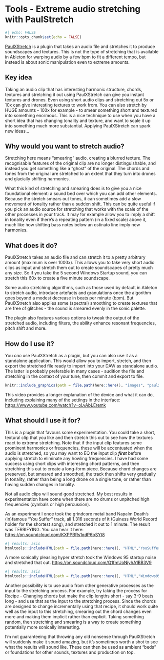 # Tools - Extreme audio stretching with PaulStretch

```r
#| echo: FALSE
knitr::opts_chunk$set(echo = FALSE)
```

[PaulXStretch](https://sonosaurus.com/paulxstretch/) is a plugin that takes an audio file and stretches it to produce soundscapes and textures. This is not the type of stretching that is available in Ableton for warping audio by a few bpm to fit a different tempo, but instead is about sonic manipulation even to extreme amounts.

::: callout-tip
## Key idea

Taking an audio clip that has interesting harmonic structure, chords, textures and stretching it out using PaulXStretch can give you instant textures and drones. Even using short audio clips and stretching out 5x or 10x can give interesting textures to work from. You can also stretch by HUGE amounts - 100x for example - to smear something short and textured into something enormous. This is a nice technique to use when you have a short idea that has changing tonality and texture, and want to scale it up into something much more substantial. Applying PaulXStretch can spark new ideas...

::: 

## Why would you want to stretch audio?

Stretching here means "smearing" audio, creating a blurred texture. The recognisable features of the original clip are no longer distinguishable, and instead you get something like a "ghost" of the original. The chords and tones from the original are stretched to an extent that they turn into drones and glacially shifting harmonics.

What this kind of stretching and smearing does is to give you a nice foundational element: a sound bed over which you can add other elements. Because the stretch smears out tones, it can sometimes add a slow movement of tonality rather than a sudden shift. This can be quite useful if you pick an audio source for stretching that works with the scale of the other processes in your track. It may for example allow you to imply a shift in tonality even if there's a repeating pattern (in a fixed scale) above it, much like how shifting bass notes below an ostinato line imply new harmonies.

## What does it do?

PaulXStretch takes an audio file and can stretch it to a pretty arbitrary amount (maximum is over 1000x). This allows you to take very short audio clips as input and stretch them out to create soundscapes of pretty much any size. So if you take the 5 second Windows Startup sound, you can stretch this 60x to create a five minute soundscape.

Some audio stretching algorithms, such as those used by default in Ableton to stretch audio, introduce artefacts and granulations once the algorithm goes beyond a modest decrease in beats per minute (bpm). But PaulXStretch also applies some (spectral) smoothing to create textures that are free of glitches - the sound is smeared evenly in the sonic palette.

The plugin also features various options to tweak the output of the stretched audio, including filters, the ability enhance resonant frequencies, pitch shift and more.

## How do I use it?

You *can* use PaulXStretch as a plugin, but you can also use it as a standalone application. This would allow you to import, stretch, and then export the stretched file ready to import into your DAW as standalone audio. The latter is probably preferable in many cases - audition the file and stretching in the context of your tune, then commit and export to file.

```r
knitr::include_graphics(path = file.path(here::here(), "images", "paulxstretch_screenshot.png"))
```

This video provides a longer explanation of the device and what it can do, including explaining many of the settings in the interface: <https://www.youtube.com/watch?v=oLvAbLEremk>

## What should I use it for?

This is a plugin that favours some experimentation. You could take a short, textural clip that you like and then stretch this out to see how the textures react to extreme stretching. Note that if the input clip features some prominent harmonics or frequencies, these will be accentuated when the audio is stretched, so you may want to EQ the input clip ***first*** before applying stretch to eliminate any howling frequencies. I have had some success using short clips with interesting chord patterns, and then stretching this out to create a long-form piece. Because chord changes are preserved, but smeared and smoothed, the track then shifts very gradually in tonality, rather than being a long drone on a single tone, or rather than having sudden changes in tonality.

Not all audio clips will sound good stretched. My best results in experimentation have come when there are no drums or unpitched high frequencies (cymbals or high percussion).

As an experiment I once took the grindcore metal band Napalm Death's (in)famous "You Suffer" track, all 1.316 seconds of it (Guiness World Record holder for the shortest song), and stretched it out to 1 minute. The result was TERRIFYING. You can hear it here: <https://on.soundcloud.com/KXPPBRs1qdP6bSYt8>

```r
#| results: asis
htmltools::includeHTML(path = file.path(here::here(), "HTML","YouSuffer_stretched.html"))
```

A more sonically pleasing hyper stretch took the Windows 95 startup noise and stretched that out. <https://on.soundcloud.com/Q1fmUoNiyhA1BB3V9>

```r
#| results: asis
htmltools::includeHTML(path = file.path(here::here(), "HTML","Windows95_stretched.html"))
```

Another possibility is to use audio from other generative processes as the input to the stretching process. For example, try taking the process for 
[Recipe - Changing chords](001-Recipe-Changing_Chords.qmd)
 but make the clip lengths short - say 3-9 beats long - and use that as the input to the stretching process. Since the chords are designed to change incrementally using that recipe, it should work quite well as the input to this stretching, smearing out the chord changes even more and making them implicit rather than explicit. Taking something random, then stretching and smearing is a way to create something potentially more sonically interesting.

I'm not guaranteeing that throwing any old nonsense through PaulXStretch will suddenly make it sound amazing, but it's sometimes worth a shot to see what the results will sound like. These can then be used as ambient "beds" or foundations for other sounds, textures and production on top.
